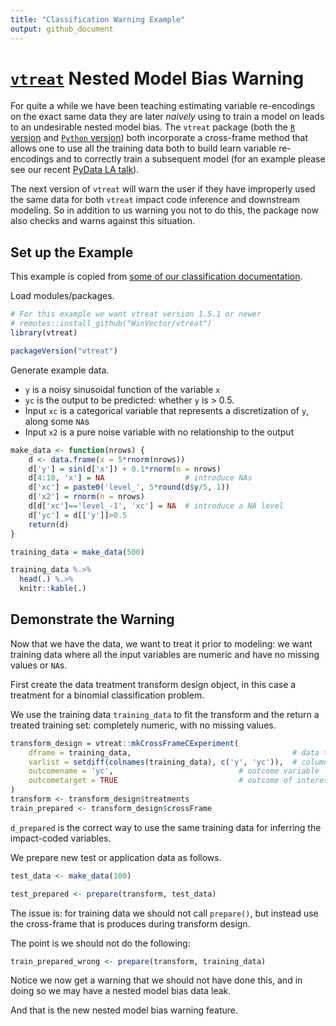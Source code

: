 ```yaml
---
title: "Classification Warning Example"
output: github_document
---
```



# [`vtreat`](https://github.com/WinVector/vtreat) Nested Model Bias Warning

For quite a while we have been teaching estimating variable re-encodings on the exact same data they
are later *naively* using to train a model on leads to an undesirable nested model bias.  The `vtreat`
package (both the [`R` version](https://github.com/WinVector/vtreat) and 
[`Python` version](https://github.com/WinVector/pyvtreat)) both incorporate a cross-frame method
that allows one to use all the training data both to build learn variable re-encodings and to correctly train a subsequent model (for an example please see our recent [PyData LA talk](http://www.win-vector.com/blog/2019/12/pydata-los-angeles-2019-talk-preparing-messy-real-world-data-for-supervised-machine-learning/)).

The next version of `vtreat` will warn the user if they have improperly used the same data for both `vtreat` impact code inference and downstream modeling.  So in addition to us warning you not to do this, the package now also checks and warns against this situation.

## Set up the Example

This example is copied from [some of our classification documentation](https://github.com/WinVector/vtreat/blob/master/Examples/Classification/Classification.md).


Load modules/packages.

```r
# For this example we want vtreat version 1.5.1 or newer
# remotes::install_github("WinVector/vtreat")
library(vtreat)

packageVersion("vtreat")
```

Generate example data. 

* `y` is a noisy sinusoidal function of the variable `x`
* `yc` is the output to be predicted: whether `y` is > 0.5. 
* Input `xc` is a categorical variable that represents a discretization of `y`, along some `NA`s
* Input `x2` is a pure noise variable with no relationship to the output

```r
make_data <- function(nrows) {
    d <- data.frame(x = 5*rnorm(nrows))
    d['y'] = sin(d['x']) + 0.1*rnorm(n = nrows)
    d[4:10, 'x'] = NA                  # introduce NAs
    d['xc'] = paste0('level_', 5*round(d$y/5, 1))
    d['x2'] = rnorm(n = nrows)
    d[d['xc']=='level_-1', 'xc'] = NA  # introduce a NA level
    d['yc'] = d[['y']]>0.5
    return(d)
}

training_data = make_data(500)

training_data %.>%
  head(.) %.>%
  knitr::kable(.)
```


## Demonstrate the Warning

Now that we have the data, we want to treat it prior to modeling: we want training data where all the input variables are numeric and have no missing values or `NA`s.

First create the data treatment transform design object, in this case a treatment for a binomial classification problem.

We use the training data `training_data` to fit the transform and the return a treated training set: completely numeric, with no missing values.

```r
transform_design = vtreat::mkCrossFrameCExperiment(
    dframe = training_data,                                    # data to learn transform from
    varlist = setdiff(colnames(training_data), c('y', 'yc')),  # columns to transform
    outcomename = 'yc',                            # outcome variable
    outcometarget = TRUE                           # outcome of interest
)
transform <- transform_design$treatments
train_prepared <- transform_design$crossFrame
```

`d_prepared` is the correct way to use the same training data for inferring the impact-coded variables.

We prepare new test or application data as follows.

```r
test_data <- make_data(100)

test_prepared <- prepare(transform, test_data)
```

The issue is: for training data we should not call `prepare()`, but instead use the cross-frame
that is produces during transform design.

The point is we should not do the following:

```r
train_prepared_wrong <- prepare(transform, training_data)
```

Notice we now get a warning that we should not have done this, and in doing so we may have a nested model bias data leak.

And that is the new nested model bias warning feature.
